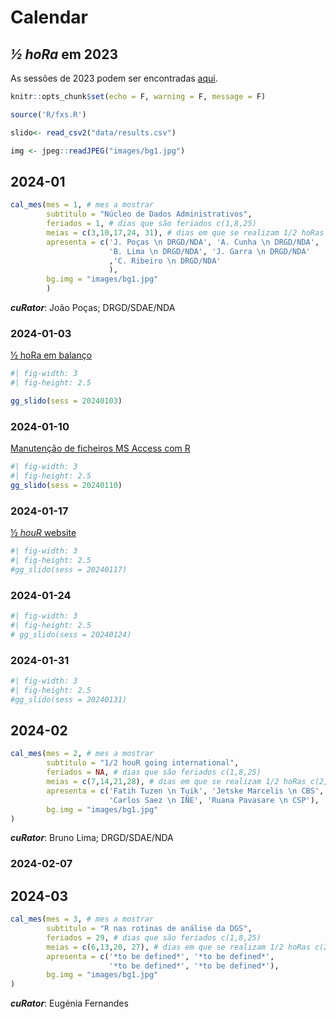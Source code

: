 # Calendar

::: {.callout-tip collapse="true"}
## *½ hoRa* em 2023

As sessões de 2023 podem ser encontradas [aqui](http://intranet.ine.pt/intranet/drgd/hoRa/versao2023/index.html).
:::

```r
knitr::opts_chunk$set(echo = F, warning = F, message = F)

source('R/fxs.R')

slido<- read_csv2("data/results.csv")

img <- jpeg::readJPEG("images/bg1.jpg") 
```

## 2024-01 {.unnumbered}


```r
cal_mes(mes = 1, # mes a mostrar
        subtitulo = "Núcleo de Dados Administrativos",
        feriados = 1, # dias que são feriados c(1,8,25)
        meias = c(3,10,17,24, 31), # dias em que se realizam 1/2 hoRas c(2,8,15,22,29)
        apresenta = c('J. Poças \n DRGD/NDA', 'A. Cunha \n DRGD/NDA', 
                      'B. Lima \n DRGD/NDA', 'J. Garra \n DRGD/NDA'
                      ,'C. Ribeiro \n DRGD/NDA'
                      ),
        bg.img = "images/bg1.jpg"
        ) 

```

**_cuRator_**: João Poças; DRGD/SDAE/NDA

### 2024-01-03 {.unnumbered}

[½ hoRa em balanço](https://git.ine.pt/nda/meia_hora/half_hour.qmd/-/tree/master/presentations/202401/20240103)

```r
#| fig-width: 3
#| fig-height: 2.5

gg_slido(sess = 20240103)
```

### 2024-01-10 {.unnumbered}

[Manutenção de ficheiros MS Access com R](https://git.ine.pt/nda/meia_hora/half_hour.qmd/-/tree/master/presentations/202401/20240110)

```r
#| fig-width: 3
#| fig-height: 2.5
gg_slido(sess = 20240110)
```

### 2024-01-17 {.unnumbered}

[½ _houR_ website](https://git.ine.pt/nda/meia_hora/half_hour.qmd)

```r
#| fig-width: 3
#| fig-height: 2.5
#gg_slido(sess = 20240117)
```

### 2024-01-24 {.unnumbered}

<!-- [cenas markdown](presenations/202401/20240124) -->

```r
#| fig-width: 3
#| fig-height: 2.5
# gg_slido(sess = 20240124)
```

### 2024-01-31 {.unnumbered}

<!-- [cenas flexdashboard](presenations/202401/20240131) -->

```r
#| fig-width: 3
#| fig-height: 2.5
#gg_slido(sess = 20240131)
```

## 2024-02 {.unnumbered}

```r
cal_mes(mes = 2, # mes a mostrar
        subtitulo = "1/2 houR going international",
        feriados = NA, # dias que são feriados c(1,8,25)
        meias = c(7,14,21,28), # dias em que se realizam 1/2 hoRas c(2,8,15,22,29)
        apresenta = c('Fatih Tuzen \n Tuik', 'Jetske Marcelis \n CBS', 
                      'Carlos Saez \n IÑE', 'Ruana Pavasare \n CSP'),
        bg.img = "images/bg1.jpg"
)

```

**_cuRator_**: Bruno Lima; DRGD/SDAE/NDA

### 2024-02-07 {.unnumbered}

<!-- [1/2 houR going international](presenations/202402/) -->

## 2024-03 {.unnumbered}


```r
cal_mes(mes = 3, # mes a mostrar
        subtitulo = "R nas rotinas de análise da DGS",
        feriados = 29, # dias que são feriados c(1,8,25)
        meias = c(6,13,20, 27), # dias em que se realizam 1/2 hoRas c(2,8,15,22,29)
        apresenta = c('*to be defined*', '*to be defined*',
                      '*to be defined*', '*to be defined*'),
        bg.img = "images/bg1.jpg"
)

```

**_cuRator_**: Eugénia Fernandes




